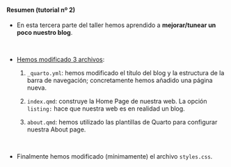 ::: {.callout-note collapse="true" appearance="default" icon="false"}
#### Resumen (tutorial nº 2)

- En esta tercera parte del taller hemos aprendido a **mejorar/tunear un poco nuestro blog**.

<br>

- [Hemos modificado 3 archivos]{.underline}: 

  1. `_quarto.yml`: hemos modificado el título del blog y la estructura de la barra de navegación; concretamente hemos añadido una página nueva.

  2. `index.qmd`: construye la Home Page de nuestra web. La opción `listing:` hace que nuestra web es en realidad un blog.
    
  3. `about.qmd`: hemos utilizado las plantillas de Quarto para configurar nuestra About page.

<br>

- Finalmente hemos modificado (mínimamente) el archivo `styles.css`.

:::
